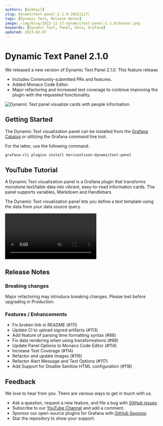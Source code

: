 ```yaml
---
authors: [mikhail]
slug: dynamictext-panel-2.1.0-20221127/
tags: [Dynamic Text, Release Notes]
image: /img/blog/2022-11-27-dynamictext-panel-2.1.0/banner.png
keywords: [Dynamic Text, Panel, Data, Grafana]
updated: 2023-02-07
---
```



# Dynamic Text Panel 2.1.0

We released a new version of Dynamic Text Panel 2.1.0. This feature release

- Includes Community-submitted PRs and features.
- Added Monaco Code Editor.
- Major refactoring and increased test coverage to continue improving the plugin with the requested functionality.

<Image
  title="Dynamic Text panel visualize cards with people information."
  src="/img/blog/2022-11-27-dynamictext-panel-2.1.0/panel.png"
  lazy={false}
/>

## Getting Started

The Dynamic Text visualization panel can be installed from the [Grafana Catalog](https://grafana.com/grafana/plugins/marcusolsson-dynamictext-panel/) or utilizing the Grafana command line tool.

For the latter, use the following command.

```bash
grafana-cli plugins install marcusolsson-dynamictext-panel
```

## YouTube Tutorial

A Dynamic Text visualization panel is a Grafana plugin that transforms monotone text/table data into vibrant, easy-to-read information cards. The panel supports variables, Markdown and Handlebars.

The Dynamic Text visualization panel lets you define a text template using the data from your data source query.

<Video
  src="https://www.youtube.com/embed/MpNZ4Yl-p0U"
  title="Markdown, HTML and Handlebars to transform data visualizations."
/>

## Release Notes

### Breaking changes

Major refactoring may introduce breaking changes. Please test before upgrading in Production.

### Features / Enhancements

- Fix broken link in README (#111)
- Update CI to upload signed artifacts (#113)
- Add feature of parsing time formatting syntax (#86)
- Fix data rendering when using transformations (#98)
- Update Panel Options to Monaco Code Editor (#114)
- Increase Test Coverage (#114)
- Refactor and update images (#116)
- Refactor Alert Message and Text Options (#117)
- Add Support for Disable Sanitize HTML configuration (#118)

## Feedback

We love to hear from you. There are various ways to get in touch with us.

- Ask a question, request a new feature, and file a bug with [GitHub issues](https://github.com/volkovlabs/volkovlabs-dynamictext-panel/issues/new/choose).
- Subscribe to our [YouTube Channel](https://www.youtube.com/@volkovlabs) and add a comment.
- Sponsor our open-source plugins for Grafana with [GitHub Sponsor](https://github.com/sponsors/VolkovLabs).
- Star the repository to show your support.

